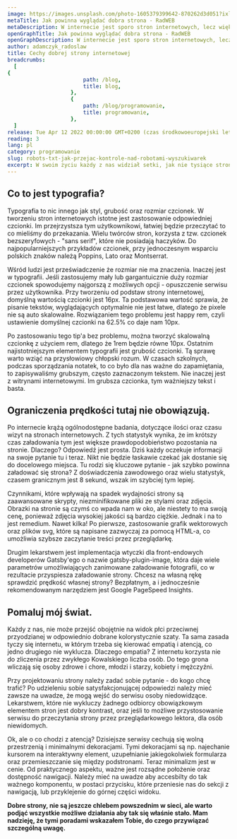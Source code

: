 ```yaml
---
image: https://images.unsplash.com/photo-1605379399642-870262d3d051?ixlib=rb-4.0.3&ixid=MnwxMjA3fDB8MHxwaG90by1wYWdlfHx8fGVufDB8fHx8&auto=format&fit=crop&w=1206&q=80
metaTitle: Jak powinna wyglądać dobra strona - RadWEB
metaDescription: W internecie jest sporo stron internetowych, lecz większość nie jest dobra, a też jest sporo wręcz niepoprawnych. Dowiesz się jak powinna wyglądać dobra strona. Zapraszam.
openGraphTitle: Jak powinna wyglądać dobra strona - RadWEB
openGraphDescription: W internecie jest sporo stron internetowych, lecz większość nie jest dobra, a też jest sporo wręcz niepoprawnych. Dowiesz się jak powinna wyglądać dobra strona. Zapraszam.
author: adamczyk_radoslaw
title: Cechy dobrej strony internetowej
breadcrumbs:
  [
{
						path: /blog,
						title: blog,
					},
					{
						path: /blog/programowanie,
						title: programowanie,
					},
  ]
release: Tue Apr 12 2022 00:00:00 GMT+0200 (czas środkowoeuropejski letni)
reading: 3
lang: pl
category: programowanie
slug: robots-txt-jak-przejac-kontrole-nad-robotami-wyszukiwarek
excerpt: W swoim życiu każdy z nas widział setki, jak nie tysiące stron internetowych. Jedne nam przypadły do gustu, inne niekoniecznie. Od czego to zależy? Najważniejszymi czynnikami są prędkość załadowania strony, kolory oraz typografia - to wszystko wpływa w sposób istotny na jakość strony w aspekcie front-end developerskim oraz jakości pozycjonowania. Ta Święta Trójca internetowa, jest swoistym kluczem do odniesienia sukcesu w tej przestrzeni.
---
```


## Co to jest typografia?

Typografia to nic innego jak styl, grubość oraz rozmiar czcionek. W tworzeniu stron internetowych istotne jest zastosowanie odpowiedniej czcionki. Im przejrzystsza tym użytkownikowi, łatwiej będzie przeczytać to co mieliśmy do przekazania. Wielu twórców stron, korzysta z tzw. czcionek bezszeryfowych - "sans serif", które nie posiadają haczyków. Do najpopularniejszych przykładów czcionek, przy jednoczesnym wsparciu polskich znaków należą Poppins, Lato oraz Montserrat.

Wśród ludzi jest przeświadczenie że rozmiar nie ma znaczenia. Inaczej jest w typografii. Jeśli zastosujemy mały lub gargantuicznie duży rozmiar czcionek spowodujemy najgorszą z możliwych opcji - opuszczenie serwisu przez użytkownika. Przy tworzeniu od podstaw strony internetowej, domyślną wartością czcionki jest 16px. Ta podstawowa wartość sprawia, że pisanie tekstów, wyglądających optymalnie nie jest łatwe, dlatego że pixele nie są auto skalowalne. Rozwiązaniem tego problemu jest happy rem, czyli ustawienie domyślnej czcionki na 62.5% co daje nam 10px.

Po zastosowaniu tego tip'a bez problemu, można tworzyć skalowalną czcionkę z użyciem rem, dlatego że 1rem będzie równe 10px. Ostatnim najistotniejszym elementem typografii jest grubość czcionki. Tą sprawę warto wziąć na przysłowiowy chłopski rozum. W czasach szkolnych, podczas sporządzania notatek, to co było dla nas ważne do zapamiętania, to zapisywaliśmy grubszym, często zaznaczonym tekstem. Nie inaczej jest z witrynami internetowymi. Im grubsza czcionka, tym ważniejszy tekst i basta.

## Ograniczenia prędkości tutaj nie obowiązują.

Po internecie krążą ogólnodostępne badania, dotyczące ilości oraz czasu wizyt na stronach internetowych. Z tych statystyk wynika, że im krótszy czas załadowania tym jest większe prawdopodobieństwo pozostania na stronie. Dlaczego? Odpowiedź jest prosta. Dziś każdy oczekuje informacji na swoje pytanie tu i teraz. Nikt nie będzie łaskawie czekać jak dostanie się do docelowego miejsca. Tu rodzi się kluczowe pytanie - jak szybko powinna załadować się strona? Z doświadczenia zawodowego oraz wielu statystyk, czasem granicznym jest 8 sekund, wszak im szybciej tym lepiej.

Czynnikami, które wpływają na spadek wydajności strony są zaawansowane skrypty, niezminifikowane pliki ze stylami oraz zdjęcia. Obrazki na stronie są czymś co wpada nam w oko, ale niestety to ma swoją cenę, ponieważ zdjęcia wysokiej jakości są bardzo ciężkie. Jednak i na to jest remedium. Nawet kilka! Po pierwsze, zastosowanie grafik wektorowych oraz plików svg, które są napisane zazwyczaj za pomocą HTML-a, co umożliwia szybsze zaczytanie treści przez przeglądarkę.

Drugim lekarstwem jest implementacja wtyczki dla front-endowych developerów Gatsby'ego o nazwie gatsby-plugin-image, która daje wiele parametrów umożliwiających zanimowane załadowanie fotografii, co w rezultacie przyspiesza załadowanie strony. Chcesz na własną rękę sprawdzić prędkość własnej strony? Bezpłatnym, a i jednocześnie rekomendowanym narzędziem jest Google PageSpeed Insights.

## Pomaluj mój świat.

Każdy z nas, nie może przejść obojętnie na widok płci przeciwnej przyodzianej w odpowiednio dobrane kolorystycznie szaty. Ta sama zasada tyczy się internetu, w którym trzeba się kierować empatią i atencją, co jedno drugiego nie wyklucza. Dlaczego empatia? Z internetu korzysta nie do zliczenia przez zwykłego Kowalskiego liczba osób. Do tego grona wliczają się osoby zdrowe i chore, młodzi i starzy, kobiety i mężczyźni.

Przy projektowaniu strony należy zadać sobie pytanie - do kogo chcę trafić? Po udzieleniu sobie satysfakcjonującej odpowiedzi należy mieć zawsze na uwadze, że mogą wejść do serwisu osoby niedowidzące. Lekarstwem, które nie wykluczy żadnego odbiorcy obowiązkowym elementem stron jest dobry kontrast, oraz jeśli to możliwe przystosowanie serwisu do przeczytania strony przez przeglądarkowego lektora, dla osób niewidomych.

Ok, ale o co chodzi z atencją? Dzisiejsze serwisy cechują się wolną przestrzenią i minimalnymi dekoracjami. Tymi dekoracjami są np. najechanie kursorem na interaktywny element, uzupełnianie jakiegokolwiek formularza oraz przemieszczanie się między podstronami. Teraz minimalizm jest w cenie. Od praktycznego aspektu, ważne jest rozsądne położenie oraz dostępność nawigacji. Należy mieć na uwadze aby accesbilty do tak ważnego komponentu, w postaci przycisku, które przeniesie nas do sekcji z nawigacją, lub przyklejenie do górnej części widoku.

**Dobre strony, nie są jeszcze chlebem powszednim w sieci, ale warto podjąć wszystkie możliwe działania aby tak się właśnie stało. Mam nadzieję, że tymi poradami wskazałem Tobie, do czego przywiązać szczególną uwagę.**
